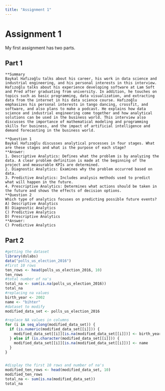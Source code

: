 ```yaml
---
title: "Assignment 1"
---
```


# Assignment 1

My first assignment has two parts.

## Part 1

```I

**Summary
Baykal Hafızoğlu talks about his career, his work in data science and industrial engineering, and his personal interests in this interview. Hafızoğlu talks about his experience developing software at Lam Soft and Pred after graduating from university. In addition, he touches on topics such as basic programming, data visualization, and extracting data from the internet in his data science course. Hafızoğlu emphasizes his personal interests in tango dancing, crossfit, and software, and also plans to make a podcast. He explains how data science and industrial engineering come together and how analytical solutions can be used in the business world. This interview also discusses the importance of mathematical modeling and programming skills for business, and the impact of artificial intelligence and demand forecasting in the business world.

**Question 1
Baykal Hafızoğlu discusses analytical processes in four stages. What are these stages and what is the purpose of each stage?
**Answer:
1. Descriptive Analytics: Defines what the problem is by analyzing the data. A clear problem definition is made at the beginning of the project and measurable KPIs are determined.
2. Diagnostic Analytics: Examines why the problem occurred based on data.
3. Predictive Analytics: Includes analysis methods used to predict what will happen in the future.
4. Prescriptive Analytics: Determines what actions should be taken in the future and shows the effects of decision options.
**Question 2
Which type of analytics focuses on predicting possible future events?
A) Descriptive Analytics
B) Diagnostic Analytics
C) Predictive Analytics
D) Prescriptive Analytics
**Answer:
C) Predictive Analytics
```

## Part 2

```r
#getting the dataset
library(dslabs)
data("polls_us_election_2016")
#first 10 rows
ten_rows <- head(polls_us_election_2016, 10)
ten_rows
#total number of na's
total_na <- sum(is.na(polls_us_election_2016))
total_na
#replacing na values
birth_year <- 2002
name <- "bihter"
#dataset to modify
modified_data_set <- polls_us_election_2016

#replace NA values in columns 
for (i in seq_along(modified_data_set)) {
  if (is.numeric(modified_data_set[[i]])) {
    modified_data_set[[i]][is.na(modified_data_set[[i]])] <- birth_year
  } else if (is.character(modified_data_set[[i]])) {
    modified_data_set[[i]][is.na(modified_data_set[[i]])] <- name
  }
}


#display the first 10 rows and number of na's
modified_ten_rows <- head(modified_data_set, 10)
modified_ten_rows
total_na <- sum(is.na(modified_data_set))
total_na
```
